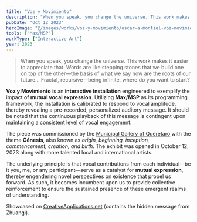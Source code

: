 ```yaml
---
title: "Voz y Movimiento"
description: "When you speak, you change the universe. This work makes it easier to appreciate that."
pubDate: "Oct 12 2023"
heroImage: "@/images/works/voz-y-movimiento/oscar-a-montiel-voz-movimiento-espectador.jpg"
tools: ["Max/MSP"]
workType: ["Interactive Art"]
year: 2023
---
```



> When you speak, you change the universe. This work makes it easier to appreciate that. Words are like stepping stones that we build one on top of the other—the basis of what we say now are the roots of our future... Fractal, recursive—being infinite, where do you want to start?


<a href={img2.src} target="_blank" rel="noopener noreferrer">
  <Picture
    src={img2}
    alt={"Óscar A. Montiel — Galería Municipal de Querétaro"}
    formats={["webp"]}
    decoding="async"
    loading="lazy"
    class="blog-image"
  />
</a>

**Voz y Movimiento** is an **interactive installation** engineered to exemplify the impact of **mutual vocal expression**. Utilizing **Max/MSP** as its programming framework, the installation is calibrated to respond to vocal amplitude, thereby revealing a pre-recorded, personalized auditory message. It should be noted that the continuous playback of this message is contingent upon maintaining a consistent level of vocal engagement.

<YouTube id="https://www.youtube.com/watch?v=s46Tofa6EAI" />

The piece was commissioned by the [Municipal Gallery of Querétaro](https://www.instagram.com/galeria.municipal/) with the theme **Génesis**, also known as _origin, beginning, inception, commencement, creation, and birth_. The exhibit was opened in October 12, 2023 along with more talented local and international artists.


<a href={img1.src} target="_blank" rel="noopener noreferrer">
  <Picture
    src={img1}
    alt={"Óscar A. Montiel — Max/MSP Workshop for Casa del Lago, UNAM"}
    width={1280}
    height={720}
    formats={["webp"]}
    decoding="async"
    loading="lazy"
    class="blog-image"
  />
</a>

The underlying principle is that vocal contributions from each individual—be it you, me, or any participant—serve as a catalyst for **mutual expression**, thereby engendering novel perspectives on existence that propel us forward. As such, it becomes incumbent upon us to provide collective reinforcement to ensure the sustained presence of these emergent realms of understanding.

Showcased on [CreativeApplications.net](https://www.creativeapplications.net/maxmsp/voz-y-movimiento-oscar-a-montiel/) (contains the hidden message from Zhuangi).